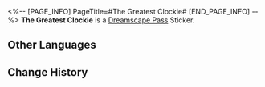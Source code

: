 <%-- [PAGE_INFO]
PageTitle=#The Greatest Clockie#
[END_PAGE_INFO] --%>
{{Stub|Location information}}
{{Item Infobox
|id          = 223150
|image       = Dreamscape Pass Sticker The Greatest Clockie.png
|type        = Dreamscape Pass Sticker
|invCategory = 
|rarity      = 4
|effect      = 
|description = Digital stickers that can be used to decorate the pages of the Dreamtour Handbook. They come in many different styles.
}}
{{Description|Greatness always walks hand-in-hand with agony.}}
'''The Greatest Clockie''' is a [[Dreamscape Pass]] Sticker.

==Other Languages==
{{Other Languages
|en   = The Greatest Clockie
|zhs  = 最伟大的钟表小子
|zht  = 最偉大的鐘錶小子
|ja   = 最も偉大なクロックボーイ
|ko   = 가장 위대한 시계 소년
|es   = El gran Relojito
|fr   = Chronou tout-puissant
|ru   = Величайший Часик
|th   = เจ้าหนูนาฬิกาผู้ยิ่งใหญ่
|vi   = Cậu Bé Đồng Hồ Vĩ Đại Nhất
|de   = Clockie der Großartige
|id   = Clockie yang Mulia
|pt   = O Melhor Relogin
}}

==Change History==
{{Change History|2.0}}